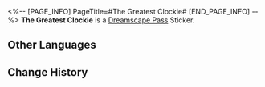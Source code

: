 <%-- [PAGE_INFO]
PageTitle=#The Greatest Clockie#
[END_PAGE_INFO] --%>
{{Stub|Location information}}
{{Item Infobox
|id          = 223150
|image       = Dreamscape Pass Sticker The Greatest Clockie.png
|type        = Dreamscape Pass Sticker
|invCategory = 
|rarity      = 4
|effect      = 
|description = Digital stickers that can be used to decorate the pages of the Dreamtour Handbook. They come in many different styles.
}}
{{Description|Greatness always walks hand-in-hand with agony.}}
'''The Greatest Clockie''' is a [[Dreamscape Pass]] Sticker.

==Other Languages==
{{Other Languages
|en   = The Greatest Clockie
|zhs  = 最伟大的钟表小子
|zht  = 最偉大的鐘錶小子
|ja   = 最も偉大なクロックボーイ
|ko   = 가장 위대한 시계 소년
|es   = El gran Relojito
|fr   = Chronou tout-puissant
|ru   = Величайший Часик
|th   = เจ้าหนูนาฬิกาผู้ยิ่งใหญ่
|vi   = Cậu Bé Đồng Hồ Vĩ Đại Nhất
|de   = Clockie der Großartige
|id   = Clockie yang Mulia
|pt   = O Melhor Relogin
}}

==Change History==
{{Change History|2.0}}